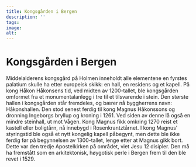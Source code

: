 ```yaml
---
title: Kongsgården i Bergen
description: ''
tags:
image: 
alt: 
---
```



# Kongsgården i Bergen

<Container stil="initial side">
    Middelalderens kongsgård på Holmen inneholdt alle elementene en fyrstes palatium skulle ha etter europeisk skikk: en hall, en residens og et kapell. På kong Håkon Håkonsens tid, ved midten av 1200-tallet, ble kongsgården omformet fra et monumentalanlegg i tre til et tilsvarende i stein. Den største hallen i kongsgården står fremdeles, og bærer nå byggherrens navn: Håkonshallen. Den stod senest ferdig til kong Magnus Håkonssons og dronning Ingeborgs bryllup og kroning i 1261. Ved siden av denne lå også en mindre steinhall, ut mot Vågen. Kong Magnus fikk omkring 1270 reist et kastell eller boligtårn, nå innebygd i Rosenkrantztårnet. I kong Magnus’ styringstid ble også et nytt kongelig kapell påbegynt, men dette ble ikke ferdig før på begynnelsen av 1300-tallet, lenge etter at Magnus gikk bort. Dette var den tredje Apostelkirken på området, viet Jesu 12 disipler. Den må ha fremstått som en arkitektonisk, høygotisk perle i Bergen frem til den ble revet i 1529.
</Container>